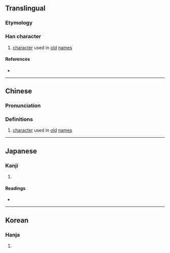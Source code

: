 {{character info}}
==Translingual==

===Etymology===
{{Han compound|卜|咼}}

===Han character===
{{Han char|rn=25|rad=卜|as=09|sn=11|four=|canj=XYBBR,YBBR|ids=⿱⺊咼}}

# [[character]] used in [[old]] [[name]]s

====References====
* {{Han ref|kx=0158.320|dkj=02820|dj=0362.290|hdz=10095.150|uh=5368|ud=21352}}

----

==Chinese==
{{zh-forms}}

===Pronunciation===
{{zh-pron
|m=xiè
|c=sit3
|mc=
|oc=
|ma=
|cat=n
}}

===Definitions===
{{zh-hanzi}}

# [[character]] used in [[old]] [[name]]s

----

==Japanese==

===Kanji===
{{ja-kanji|grade=|rs=卜09}}

# {{rfdef|ja|sort=卜09}}

====Readings====
* {{ja-readings|on=[[せつ]] (setsu)|kun=}}

----

==Korean==

===Hanja===
{{ko-hanja|hangeul=설|rv=seol|mr=sŏl}}

# {{rfdef|ko|sort=卜09}}